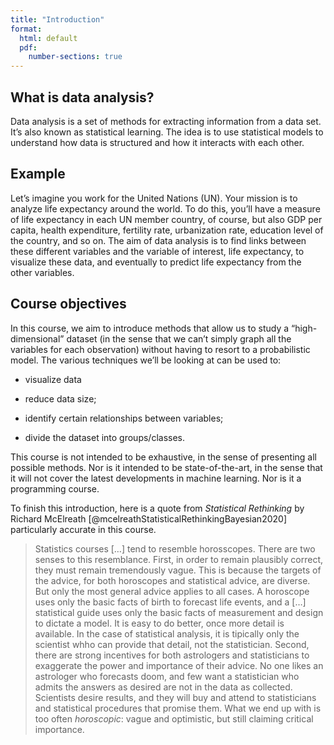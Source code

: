 ```yaml
--- 
title: "Introduction"
format:
  html: default
  pdf:
    number-sections: true
---
```



## What is data analysis?

Data analysis is a set of methods for extracting information from a data set. It's also known as statistical learning. 
The idea is to use statistical models to understand how data is structured and how it interacts with each other. 

::: {.callout-note icon=false}
## Example

Let's imagine you work for the United Nations (UN). Your mission is to analyze life expectancy around the world. To do this, you'll have a measure of life expectancy in each UN member country, of course, but also GDP per capita, health expenditure, fertility rate, urbanization rate, education level of the country, and so on. The aim of data analysis is to find links between these different variables and the variable of interest, life expectancy, to visualize these data, and eventually to predict life expectancy from the other variables. 

::: 



## Course objectives

In this course, we aim to introduce methods that allow us to study a "high-dimensional" dataset (in the sense that we can't simply graph all the variables for each observation) without having to resort to a probabilistic model. The various techniques we'll be looking at can be used to:

* visualize data

* reduce data size;

* identify certain relationships between variables;

* divide the dataset into groups/classes.


This course is not intended to be exhaustive, in the sense of presenting all possible methods. Nor is it intended to be state-of-the-art, in the sense that it will not cover the latest developments in machine learning. Nor is it a programming course.


To finish this introduction, here is a quote from *Statistical Rethinking* by Richard McElreath [@mcelreathStatisticalRethinkingBayesian2020] particularly accurate in this course.

> Statistics courses [...] tend to resemble horosscopes. There are two senses to this resemblance. First, in order to remain plausibly correct, they must remain tremendously vague. This is because the targets of the advice, for both horoscopes and statistical advice, are diverse. But only the most general advice applies to all cases. A horoscope uses only the basic facts of birth to forecast life events, and a [...] statistical guide uses only the basic facts of measurement and design to dictate a model. It is easy to do better, once more detail is available. In the case of statistical analysis, it is tipically only the scientist whho can provide that detail, not the statistician.
> Second, there are strong incentives for both astrologers and statisticians to exaggerate the power and importance of their advice. No one likes an astrologer who forecasts doom, and few want a statistician who admits the answers as desired are not in the data as collected. Scientists desire results, and they will buy and attend to statisticians and statistical procedures that promise them. What we end up with is too often *horoscopic*: vague and optimistic, but still claiming critical importance. 
